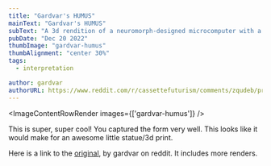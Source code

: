 ```yaml
---
title: "Gardvar's HUMUS"
mainText: "Gardvar's HUMUS"
subText: "A 3d rendition of a neuromorph-designed microcomputer with a circular display."
pubDate: "Dec 20 2022"
thumbImage: "gardvar-humus"
thumbAlignment: "center 30%"
tags:
  - interpretation

author: gardvar
authorURL: https://www.reddit.com/r/cassettefuturism/comments/zqudeb/prokhorvlgs_humus_display_that_was_posted_some/
---
```



<ImageContentRowRender 
  images={['gardvar-humus']}
/>

<QuoteRow author={AuthorUniserve} >
This is super, super cool! You captured the form very well. This looks like it would make for an awesome little statue/3d print.

Here is a link to the <a href="https://www.reddit.com/r/cassettefuturism/comments/zqudeb/prokhorvlgs_humus_display_that_was_posted_some/" target="_blank">original</a>, by gardvar on reddit. It includes more renders.
</QuoteRow>